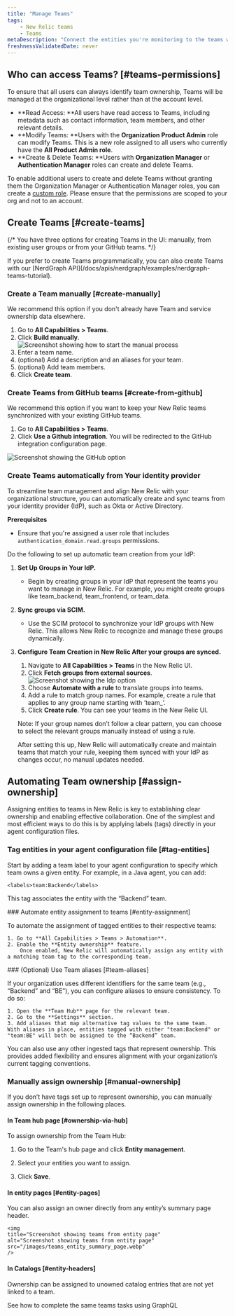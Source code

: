 ```yaml
---
title: "Manage Teams"
tags:
    - New Relic teams
    - Teams
metaDescription: "Connect the entities you're monitoring to the teams who own them"
freshnessValidatedDate: never
---
```



## Who can access Teams? [#teams-permissions]

To ensure that all users can always identify team ownership, Teams will be managed at the organizational level rather than at the account level.

* **Read Access: **All users have read access to Teams, including metadata such as contact information, team members, and other relevant details.
* **Modify Teams: **Users with the **Organization Product Admin** role can modify Teams. This is a new role assigned to all users who currently have the **All Product Admin role**.
* **Create & Delete Teams: **Users with **Organization Manager** or **Authentication Manager** roles can create and delete Teams.

<Callout variant="tip" title="Tip">

To enable additional users to create and delete Teams without granting them the Organization Manager or Authentication Manager roles, you can create a [custom role](/docs/apis/nerdgraph/examples/nerdgraph-manage-groups/#create-role). Please ensure that the permissions are scoped to your org and not to an account.
</Callout>

## Create Teams [#create-teams]

{/* You have three options for creating Teams in the UI: manually, from existing user groups or from your GitHub teams.  */}

<Callout variant="tip">
  If you prefer to create Teams programmatically, you can also create Teams with our [NerdGraph API](/docs/apis/nerdgraph/examples/nerdgraph-teams-tutorial).
</Callout>

### Create a Team manually [#create-manually]

We recommend this option if you don't already have Team and service ownership data elsewhere.

1. Go to **All Capabilities > Teams**.
2. Click **Build manually**.
    <img
        title="Screenshot showing how to start the manual process"
        alt="Screenshot showing how to start the manual process"
        src="/images/teams_screenshot-crop_create-manually.webp"
    />
3. Enter a team name.
4. (optional) Add a description and an aliases for your team.
5. (optional) Add team members.
6. Click **Create team**.

 ### Create Teams from GitHub teams [#create-from-github]

We recommend this option if you want to keep your New Relic teams synchronized with your existing GitHub teams.

1. Go to **All Capabilities > Teams**.
2. Click **Use a Github integration**. You will be redirected to the GitHub integration configuration page.

<img
    title="Screenshot showing the GitHub option"
    alt="Screenshot showing the GitHub option"
    src="/images/create_teams_github.webp"
/> 

### Create Teams automatically from Your identity provider

To streamline team management and align New Relic with your organizational structure, you can automatically create and sync teams from your identity provider (IdP), such as Okta or Active Directory.

**Prerequisites**
* Ensure that you're assigned a user role that includes `authentication_domain.read.groups` permissions.

Do the following to set up automatic team creation from your IdP:

1. **Set Up Groups in Your IdP.**
   - Begin by creating groups in your IdP that represent the teams you want to manage in New Relic. For example, you might create groups like team_backend, team_frontend, or team_data.
2. **Sync groups via SCIM.**
    - Use the SCIM protocol to synchronize your IdP groups with New Relic. This allows New Relic to recognize and manage these groups dynamically.
3. **Configure Team Creation in New Relic After your groups are synced.**
   
	1.	Navigate to **All Capabilities > Teams** in the New Relic UI.
	2.	Click **Fetch groups from external sources**.
    <img
    title="Screenshot showing the Idp option"
    alt="Screenshot showing the Idp option"
    src="/images/create_teams_Idp.webp"
    /> 
	3.	Choose **Automate with a rule** to translate groups into teams.
	4.	Add a rule to match group names. For example, create a rule that applies to any group name starting with ‘team_’.
	5.	Click **Create rule**. You can see your teams in the New Relic UI.

    Note: If your group names don’t follow a clear pattern, you can choose to select the relevant groups manually instead of using a rule.

    After setting this up, New Relic will automatically create and maintain teams that match your rule, keeping them synced with your IdP as changes occur, no manual updates needed.


## Automating Team ownership [#assign-ownership]

Assigning entities to teams in New Relic is key to establishing clear ownership and enabling effective collaboration. 
One of the simplest and most efficient ways to do this is by applying labels (tags) directly in your agent configuration files.

<Steps>

<Step>

### Tag entities in your agent configuration file [#tag-entities]

Start by adding a team label to your agent configuration to specify which team owns a given entity. 
For example, in a Java agent, you can add:

```
<labels>team:Backend</labels>
```
This tag associates the entity with the “Backend” team.
</Step>

<Step>
### Automate entity assignment to teams [#entity-assignment]

To automate the assignment of tagged entities to their respective teams:

    1. Go to **All Capabilities > Teams > Automation**.
    2. Enable the **Entity ownership** feature.
        Once enabled, New Relic will automatically assign any entity with a matching team tag to the corresponding team.
 

</Step>

<Step>
### (Optional) Use Team aliases [#team-aliases]

If your organization uses different identifiers for the same team (e.g., “Backend” and “BE”), you can configure aliases to ensure consistency. To do so:

    1. Open the **Team Hub** page for the relevant team.
    2. Go to the **Settings** section.
    3. Add aliases that map alternative tag values to the same team.
    With aliases in place, entities tagged with either "team:Backend" or "team:BE" will both be assigned to the “Backend” team.

<Callout variant="tip">
You can also use any other ingested tags that represent ownership. This provides added flexibility and ensures alignment with your organization’s current tagging conventions.
</Callout>


</Step>


</Steps>



### Manually assign ownership [#manual-ownership]

If you don’t have tags set up to represent ownership, you can manually assign ownership in the following places.

#### In Team hub page [#ownership-via-hub]

To assign ownership from the Team Hub:

1. Go to the Team's hub page and click **Entity management**.

2. Select your entities you want to assign.

3. Click **Save**.

#### In entity pages [#entity-pages]

You can also assign an owner directly from any entity’s summary page header.

    <img
    title="Screenshot showing teams from entity page"
    alt="Screenshot showing teams from entity page"
    src="/images/teams_entity_summary_page.webp"
    /> 

#### In Catalogs [#entity-headers]

Ownership can be assigned to unowned catalog entries that are not yet linked to a team.
   

<DocTiles>
  <DocTile title='NerdGraph API' path="/docs/apis/nerdgraph/examples/nerdgraph-teams-tutorial">See how to complete the same teams tasks using GraphQL</DocTile>
</DocTiles>
